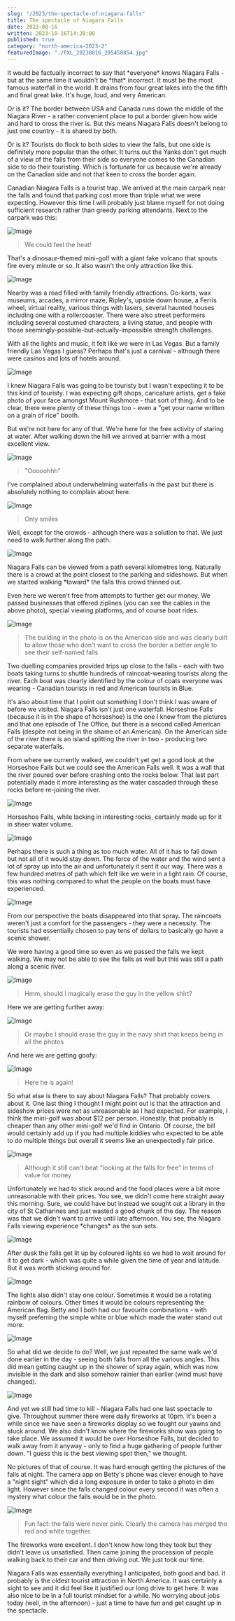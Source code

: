 ```yaml
---
slug: "/2023/the-spectacle-of-niagara-falls"
title: The spectacle of Niagara Falls
date: 2023-08-16
written: 2023-10-16T14:20:00
published: true
category: "north-america-2023-2"
featuredImage: "./PXL_20230816_205458854.jpg"
---
```


It would be factually incorrect to say that \*everyone\* knows Niagara Falls - but at the same time it wouldn't be \*that\* incorrect. It must be the most famous waterfall in the world. It drains from four great lakes into the the fifth and final great lake. It's huge, loud, and very American.

Or is it? The border between USA and Canada runs down the middle of the Niagara River - a rather convenient place to put a border given how wide and hard to cross the river is. But this means Niagara Falls doesn't belong to just one country - it is shared by both.

Or is it? Tourists do flock to both sides to view the falls, but one side is definitely more popular than the other. It turns out the Yanks don't get much of a view of the falls from their side so everyone comes to the Canadian side to do their touristing. Which is fortunate for us because we're already on the Canadian side and not that keen to cross the border again.

Canadian Niagara Falls is a tourist trap. We arrived at the main carpark near the falls and found that parking cost more than triple what we were expecting. However this time I will probably just blame myself for not doing sufficient research rather than greedy parking attendants. Next to the carpark was this:

![Image](PXL_20230817_000953996.jpg)

> We could feel the heat!

That's a dinosaur-themed mini-golf with a giant fake volcano that spouts fire every minute or so. It also wasn't the only attraction like this.

![Image](PXL_20230816_235242982.jpg)

Nearby was a road filled with family friendly attractions. Go-karts, wax museums, arcades, a mirror maze, Ripley's, upside down house, a Ferris wheel, virtual reality, various things with lasers, several haunted houses including one with a rollercoaster. There were also street performers including several costumed characters, a living statue, and people with those seemingly-possible-but-actually-impossible strength challenges.

With all the lights and music, it felt like we were in Las Vegas. But a family friendly Las Vegas I guess? Perhaps that's just a carnival - although there were casinos and lots of hotels around.

![Image](PXL_20230816_201639107.jpg)

I knew Niagara Falls was going to be touristy but I wasn't expecting it to be this kind of touristy. I was expecting gift shops, caricature artists, get a fake photo of your face amongst Mount Rushmore - that sort of thing. And to be clear, there were plenty of these things too - even a "get your name written on a grain of rice" booth.

But we're not here for any of that. We're here for the free activity of staring at water. After walking down the hill we arrived at barrier with a most excellent view.

![Image](PXL_20230816_202055247.jpg)

> "Ooooohhh"

I've complained about underwhelming waterfalls in the past but there is absolutely nothing to complain about here.

![Image](PXL_20230816_202221685.jpg)

> Only smiles

Well, except for the crowds - although there was a solution to that. We just need to walk further along the path.

![Image](PXL_20230816_202452278.jpg)

Niagara Falls can be viewed from a path several kilometres long. Naturally there is a crowd at the point closest to the parking and sideshows. But when we started walking \*toward\* the falls this crowd thinned out.

Even here we weren't free from attempts to further get our money. We passed businesses that offered ziplines (you can see the cables in the above photo), special viewing platforms, and of course boat rides.

![Image](PXL_20230816_202523890.jpg)

> The building in the photo is on the American side and was clearly built to allow those who don't want to cross the border a better angle to see their self-named falls

Two duelling companies provided trips up close to the falls - each with two boats taking turns to shuttle hundreds of raincoat-wearing tourists along the river. Each boat was clearly identified by the colour of coats everyone was wearing - Canadian tourists in red and American tourists in Blue.

It's also about time that I point out something I don't think I was aware of before we visited. Niagara Falls isn't just one waterfall. Horseshoe Falls (because it is in the shape of horseshoe) is the one I knew from the pictures and that one episode of The Office, but there is a second called American Falls (despite not being in the shame of an American). On the American side of the river there is an island splitting the river in two - producing two separate waterfalls.

From where we currently walked, we couldn't yet get a good look at the Horseshoe Falls but we could see the American Falls well. It was a wall that the river poured over before crashing onto the rocks below. That last part potentially made it more interesting as the water cascaded through these rocks before re-joining the river.

![Image](PXL_20230816_204329587.jpg)

Horseshoe Falls, while lacking in interesting rocks, certainly made up for it in sheer water volume.

![Image](PXL_20230816_205458854.jpg)

Perhaps there is such a thing as too much water. All of it has to fall down but not all of it would stay down. The force of the water and the wind sent a lot of spray up into the air and unfortunately it sent it our way. There was a few hundred metres of path which felt like we were in a light rain. Of course, this was nothing compared to what the people on the boats must have experienced.

![Image](PXL_20230816_204646996.jpg)

From our perspective the boats disappeared into that spray. The raincoats weren't just a comfort for the passengers - they were a necessity. The tourists had essentially chosen to pay tens of dollars to basically go have a scenic shower.

We were having a good time so even as we passed the falls we kept walking. We may not be able to see the falls as well but this was still a path along a scenic river.

![Image](PXL_20230816_210124962.jpg)

> Hmm, should I magically erase the guy in the yellow shirt?

Here we are getting further away:

![Image](PXL_20230816_224719545.jpg)

> Or maybe I should erase the guy in the navy shirt that keeps being in all the photos

And here we are getting goofy:

![Image](PXL_20230816_225236339.jpg)

> Here he is again!

So what else is there to say about Niagara Falls? That probably covers about it. One last thing I thought I might point out is that the attraction and sideshow prices were not as unreasonable as I had expected. For example, I think the mini-golf was about $12 per person. Honestly, that probably is cheaper than any other mini-golf we'd find in Ontario. Of course, the bill would certainly add up if you had multiple kiddies who expected to be able to do multiple things but overall it seems like an unexpectedly fair price.

![Image](PXL_20230816_230147058.jpg)

> Although it still can't beat "looking at the falls for free" in terms of value for money

Unfortunately we had to stick around and the food places were a bit more unreasonable with their prices. You see, we didn't come here straight away this morning. Sure, we could have but instead we sought out a library in the city of St Catharines and just wasted a good chunk of the day. The reason was that we didn't want to arrive until late afternoon. You see, the Niagara Falls viewing experience \*changes\* as the sun sets.

![Image](PXL_20230816_231449021.jpg)

After dusk the falls get lit up by coloured lights so we had to wait around for it to get dark - which was quite a while given the time of year and latitude. But it was worth sticking around for.

![Image](PXL_20230817_004732790.jpg)

The lights also didn't stay one colour. Sometimes it would be a rotating rainbow of colours. Other times it would be colours representing the American flag. Betty and I both had our favourite combinations - with myself preferring the simple white or blue which made the water stand out more.

![Image](PXL_20230817_005606351.jpg)

So what did we decide to do? Well, we just repeated the same walk we'd done earlier in the day - seeing both falls from all the various angles. This did mean getting caught up in the shower of spray again, which was now invisible in the dark and also somehow rainier than earlier (wind must have changed).

![Image](PXL_20230817_010616459.jpg)

And yet we still had time to kill - Niagara Falls had one last spectacle to give. Throughout summer there were daily fireworks at 10pm. It's been a while since we have seen a fireworks display so we fought our yawns and stuck around. We also didn't know where the fireworks show was going to take place. We assumed it would be over Horseshoe Falls, but decided to walk away from it anyway - only to find a huge gathering of people further down. "I guess this is the best viewing spot then," we thought.

No pictures of that of course. It was hard enough getting the pictures of the falls at night. The camera app on Betty's phone was clever enough to have a "night sight" which did a long exposure in order to take a photo in dim light. However since the falls changed colour every second it was often a mystery what colour the falls would be in the photo.

![Image](PXL_20230817_013719830.jpg)

> Fun fact: the falls were never pink. Clearly the camera has merged the red and white together.

The fireworks were excellent. I don't know how long they took but they didn't leave us unsatisfied. Then came joining the procession of people walking back to their car and then driving out. We just took our time.

Niagara Falls was essentially everything I anticipated, both good and bad. It probably is the oldest tourist attraction in North America. It was certainly a sight to see and it did feel like it justified our long drive to get here. It was also nice to be in a full tourist mindset for a while. No worrying about jobs today (well, in the afternoon) - just a time to have fun and get caught up in the spectacle.

